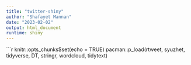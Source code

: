 ```yaml
---
title: "twitter-shiny"
author: "Shafayet Mannan"
date: "2023-02-02"
output: html_document
runtime: shiny
---
```

```r
knitr::opts_chunks$set(echo = TRUE)
pacman::p_load(rtweet, syuzhet, tidyverse, DT, stringr, wordcloud, tidytext)